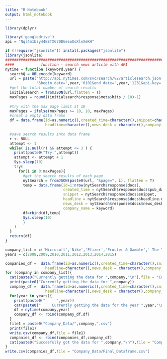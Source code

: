 ```yaml
---
title: "R Notebook"
output: html_notebook
---
```

```r
library(dplyr)
```

```r
library('googledrive')
api = "Nql4mIbzy44BETXG70DGesoOoXlnXeKH"
```



```r
if (!require("jsonlite")) install.packages("jsonlite")
library(jsonlite)
#################################################################################
####            function - search news article with API                      ####
nytime = function (keyword,year) {
  searchQ = URLencode(keyword)
  url = paste('http://api.nytimes.com/svc/search/v2/articlesearch.json?q=',searchQ,
              '&begin_date=',year,'0101&end_date=',year,'1231&api-key=',api,sep="")
  #get the total number of search results
  initialsearch = fromJSON(url,flatten = T)
  maxPages = round((initialsearch$response$meta$hits / 10)-1)
  
  #try with the max page limit at 10
  maxPages = ifelse(maxPages >= 10, 10, maxPages)
  #creat a empty data frame
  df = data.frame(id=as.numeric(),created_time=character(),snippet=character(),
                  headline=character(),news_desk = character(),company_name = character())
  
  #save search results into data frame
  r <- NULL
  attempt <- 1
  while( is.null(r) && attempt <= 3 ) {
    print(paste0("Try:",attempt))
    attempt <- attempt + 1
    Sys.sleep(10)
    try(
      for(i in 0:maxPages){
        #get the search results of each page
        nytSearch = fromJSON(paste0(url, "&page=", i), flatten = T) 
        temp = data.frame(id=1:nrow(nytSearch$response$docs),
                          created_time = nytSearch$response$docs$pub_date,
                          snippet = nytSearch$response$docs$snippet,
                          headline = nytSearch$response$docs$headline.main,
                          news_desk = nytSearch$response$docs$news_desk,
                          company_name = keyword)
        df=rbind(df,temp)
        Sys.sleep(10) 
        }
    )
  } 
  return(df)
}
```

```r
company_list = c('Microsoft','Nike','Pfizer','Procter & Gamble',' The Travelers Companies','United Health Group','United Technologies','Verizon','Visa Inc.','Walmart','Walgreens Boots Alliance','The Walt Disney Company')
years = c(2008,2009,2010,2011,2012,2013,2014,2015)
```




```r
companies_df =  data.frame(id=as.numeric(),created_time=character(),snippet=character(),
                  headline=character(),news_desk = character(),company_name = character())
for (company in company_list){
  cat(paste0("Currently getting the data for ",company,"\n"),file = "Company_Data/data_gen.txt",append = TRUE)
  print(paste0("Currently getting the data for ",company))
  company_df =  data.frame(id=as.numeric(),created_time=character(),snippet=character(),
                  headline=character(),news_desk = character(),company_name = character())
  for(year in years){
    print(paste0("     ",year))
    cat(paste0("     Currently getting the data for the year ",year,"\n"),file = "Company_Data/data_gen.txt",append = TRUE)
    df = nytime(company,year)
    company_df <- rbind(company_df,df)
  }
  file1 = paste0("Company_Data/",company,".csv")
  print(file1)
  write.csv(company_df,file = file1)
  companies_df <- rbind(companies_df,company_df)
  cat(paste0("Succesfully got the data for ",company,"\n"),file = "Company_Data/data_gen.txt",append = TRUE)
}
write.csv(companies_df,file = "Company_Data/Final_Dataframe.csv")

```